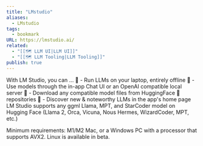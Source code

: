 ```yaml
---
title: "LMstudio"
aliases:
  - LMstudio
tags:
  - bookmark
URL: https://lmstudio.ai/
related:
  - "[[🗺️ LLM UI|LLM UI]]"
  - "[[🗺️ LLM Tooling|LLM Tooling]]"
publish: true
---
```




With LM Studio, you can ...
🤖 - Run LLMs on your laptop, entirely offline
👾 - Use models through the in-app Chat UI or an OpenAI compatible local server
📂 - Download any compatible model files from HuggingFace 🤗 repositories
🔭 - Discover new & noteworthy LLMs in the app's home page
LM Studio supports any ggml Llama, MPT, and StarCoder model on Hugging Face (Llama 2, Orca, Vicuna, Nous Hermes, WizardCoder, MPT, etc.)

Minimum requirements: M1/M2 Mac, or a Windows PC with a processor that supports AVX2. Linux is available in beta.